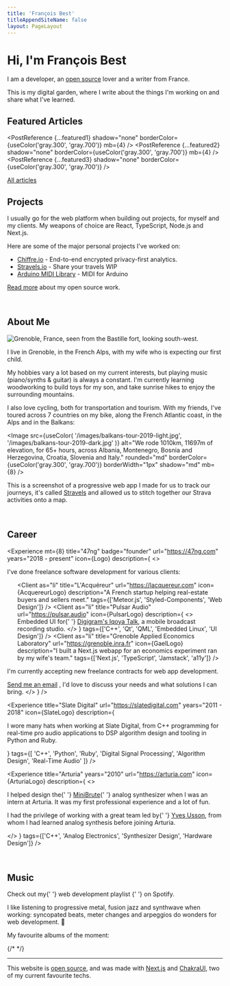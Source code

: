 ```yaml
---
title: 'François Best'
titleAppendSiteName: false
layout: PageLayout
---
```



# Hi, I'm François Best

I am a developer, an [open source](/open-source) lover and a writer from France.

This is my digital garden, where I write about the things I'm working on and
share what I've learned.

## Featured Articles

<PostReference
  {...featured1}
  shadow="none"
  borderColor={useColor('gray.300', 'gray.700')}
  mb={4}
/>
<PostReference
  {...featured2}
  shadow="none"
  borderColor={useColor('gray.300', 'gray.700')}
  mb={4}
/>
<PostReference
  {...featured3}
  shadow="none"
  borderColor={useColor('gray.300', 'gray.700')}
/>

<a href="/posts" display="block" textAlign="center" fontSize="sm">
  All articles
</a>

<br />

## Projects

I usually go for the web platform when building out projects, for myself and
my clients. My weapons of choice are React, TypeScript, Node.js and Next.js.

Here are some of the major personal projects I've worked on:

- [Chiffre.io](https://chiffre.io) - End-to-end encrypted privacy-first analytics.
- [Stravels.io](https://stravels.io) - Share your travels <Badge>WIP</Badge>
- [Arduino MIDI Library](https://github.com/FortySevenEffects/arduino_midi_library) - MIDI for Arduino

[Read more](/open-source) about my open source work.

<br />

## About Me

<WideContainer>
  <Image
    src="/images/grenoble-640@2x.png"
    srcset="/images/grenoble-640.png 1x, /images/grenoble-640@2x.png 2x"
    alt="Grenoble, France, seen from the Bastille fort, looking south-west."
    rounded="md"
    borderColor={useColor('gray.300', 'gray.700')}
    borderWidth="1px"
    shadow="md"
    mb={8}
  />
</WideContainer>

I live in Grenoble, in the French Alps, with my wife who is expecting our first
child.

My hobbies vary a lot based on my current interests, but playing music
(piano/synths & guitar) is always a constant. I'm currently learning woodworking
to build toys for my son, and take sunrise hikes to enjoy the surrounding mountains.

I also love cycling, both for transportation and tourism. With my friends,
I've toured across 7 countries on my bike, along the French Atlantic
coast, in the Alps and in the Balkans:

<Image
  src={useColor(
    '/images/balkans-tour-2019-light.jpg',
    '/images/balkans-tour-2019-dark.jpg'
  )}
  alt="We rode 1010km, 11697m of elevation, for 65+ hours, across Albania, Montenegro, Bosnia and Herzegovina, Croatia, Slovenia and Italy."
  rounded="md"
  borderColor={useColor('gray.300', 'gray.700')}
  borderWidth="1px"
  shadow="md"
  mb={8}
/>

This is a screenshot of a progressive web app I made for us to track our
journeys, it's called [Stravels](https://stravels.io) and allowed us to stitch
together our Strava activities onto a map.

<br />

## Career


<Experience
  mt={8}
  title="47ng"
  badge="founder"
  url="https://47ng.com"
  years="2018 - present"
  icon={Logo}
  description={
    <>
      <p>I've done freelance software development for various clients:</p>
      <ul>
        <Client
          as="li"
          title="L'Acquéreur"
          url="https://lacquereur.com"
          icon={AcquereurLogo}
          description="A French startup helping real-estate buyers and sellers meet."
          tags={['Meteor.js', 'Styled-Components', 'Web Design']}
        />
        <Client
          as="li"
          title="Pulsar Audio"
          url="https://pulsar.audio"
          icon={PulsarLogo}
          description={
            <>
              Embedded UI for{' '}
              <a href="https://www.digigram.com/">Digigram's Iqoya Talk</a>, a
              mobile broadcast recording studio.
            </>
          }
          tags={['C++', 'Qt', 'QML', 'Embedded Linux', 'UI Design']}
        />
        <Client
          as="li"
          title="Grenoble Applied Economics Laboratory"
          url="https://grenoble.inra.fr"
          icon={GaelLogo}
          description="I built a Next.js webapp for an economics experiment ran by my wife's team."
          tags={['Next.js', 'TypeScript', 'Jamstack', 'a11y']}
        />
      </ul>
      <Note status="success" title="Add your business">
        <p my={4}>
          I'm currently accepting new freelance contracts for web app
          development.
        </p>
        <a href="mailto:contact+freelance@francoisbest.com">Send me an email</a>
        , I'd love to discuss your needs and what solutions I can bring.
      </Note>
    </>
  }
/>

<Experience
  title="Slate Digital"
  url="https://slatedigital.com"
  years="2011 - 2018"
  icon={SlateLogo}
  description={
    <p mb={0}>
      I wore many hats when working at Slate Digital, from C++ programming for
      real-time pro audio applications to DSP algorithm design and tooling in
      Python and Ruby.
    </p>
  }
  tags={[
    'C++',
    'Python',
    'Ruby',
    'Digital Signal Processing',
    'Algorithm Design',
    'Real-Time Audio'
  ]}
/>

<Experience
  title="Arturia"
  years="2010"
  url="https://arturia.com"
  icon={ArturiaLogo}
  description={
    <>
      <p>
        I helped design the{' '}
        <a href="https://en.wikipedia.org/wiki/Arturia_MiniBrute">MiniBrute</a>{' '}
        analog synthesizer when I was an intern at Arturia. It was my first
        professional experience and a lot of fun.
      </p>
      <p mb={0}>
        I had the privilege of working with a great team led by{' '}
        <a href="https://yusynth.net/index_en.php">Yves Usson</a>, from whom I
        had learned analog synthesis before joining Arturia.
      </p>
    </>
  }
  tags={['C++', 'Analog Electronics', 'Synthesizer Design', 'Hardware Design']}
/>

<br />


## Music

<Note status="success" icon={FiVolume2}>
  Check out my{' '}
  <OutgoingLink
    href="https://open.spotify.com/playlist/09JVRjAbg8ETlHWznfVOQf?si=F9Vksg9aQp2D7q5MbecMqw"
    textDecoration="underline"
  >
    web development playlist
  </OutgoingLink>{' '}
  on Spotify.
</Note>

I like listening to progressive metal, fusion jazz and synthwave when working:
syncopated beats, meter changes and arpeggios do wonders for web development. 🤘

My favourite albums of the moment:

<WideContainer>
  <SimpleGrid
    columns={[1, 2, 3]}
    spacingX={4}
    spacingY={8}
    justifyContent="center"
  >
    <SpotifyAlbum
      name="The Further Side"
      url="https://open.spotify.com/album/2opFAZPTe5dgHgNnDO2Ak4"
      artist={{
        name: 'Nova Collective',
        url: 'https://open.spotify.com/artist/6VyHswI5PKKQ8bSw8bOsIz'
      }}
      cover={{
        src: 'https://i.scdn.co/image/ab67616d0000b2733095898b149963dd77235118',
        srcset:
          'https://i.scdn.co/image/ab67616d0000b2733095898b149963dd77235118 640w, https://i.scdn.co/image/ab67616d00001e023095898b149963dd77235118 300w, https://i.scdn.co/image/ab67616d000048513095898b149963dd77235118 64w',
        sizes: [
          {
            size: 640,
            src:
              'https://i.scdn.co/image/ab67616d0000b2733095898b149963dd77235118'
          },
          {
            size: 300,
            src:
              'https://i.scdn.co/image/ab67616d00001e023095898b149963dd77235118'
          },
          {
            size: 64,
            src:
              'https://i.scdn.co/image/ab67616d000048513095898b149963dd77235118'
          }
        ]
      }}
    />
    <SpotifyAlbum
      name="Igneous"
      url="https://open.spotify.com/album/5kU3Q43bmLdARkMOCOLNkB"
      artist={{
        name: 'Polynation',
        url: 'https://open.spotify.com/artist/4Rcol4u0q89lypqKI83GDz'
      }}
      cover={{
        src: 'https://i.scdn.co/image/ab67616d0000b2733caf395cb159288678e3fd65',
        srcset:
          'https://i.scdn.co/image/ab67616d0000b2733caf395cb159288678e3fd65 640w, https://i.scdn.co/image/ab67616d00001e023caf395cb159288678e3fd65 300w, https://i.scdn.co/image/ab67616d000048513caf395cb159288678e3fd65 64w',
        sizes: [
          {
            size: 640,
            src:
              'https://i.scdn.co/image/ab67616d0000b2733caf395cb159288678e3fd65'
          },
          {
            size: 300,
            src:
              'https://i.scdn.co/image/ab67616d00001e023caf395cb159288678e3fd65'
          },
          {
            size: 64,
            src:
              'https://i.scdn.co/image/ab67616d000048513caf395cb159288678e3fd65'
          }
        ]
      }}
    />
    <SpotifyAlbum
      name="Vector"
      url="https://open.spotify.com/album/1PhYHO7Pva9e1YQY5GQ8zx"
      artist={{
        name: 'Haken',
        url: 'https://open.spotify.com/artist/2SRIVGDkdqQnrQdaXxDkJt'
      }}
      cover={{
        src: 'https://i.scdn.co/image/ab67616d0000b273323b4aa0576a1bc3801c0bc3',
        srcset:
          'https://i.scdn.co/image/ab67616d0000b273323b4aa0576a1bc3801c0bc3 640w, https://i.scdn.co/image/ab67616d00001e02323b4aa0576a1bc3801c0bc3 300w, https://i.scdn.co/image/ab67616d00004851323b4aa0576a1bc3801c0bc3 64w',
        sizes: [
          {
            size: 640,
            src:
              'https://i.scdn.co/image/ab67616d0000b273323b4aa0576a1bc3801c0bc3'
          },
          {
            size: 300,
            src:
              'https://i.scdn.co/image/ab67616d00001e02323b4aa0576a1bc3801c0bc3'
          },
          {
            size: 64,
            src:
              'https://i.scdn.co/image/ab67616d00004851323b4aa0576a1bc3801c0bc3'
          }
        ]
      }}
    />
    {/* <SpotifyAlbum
      name="Virus"
      url="https://open.spotify.com/album/1i6DTKXsonvhHZYdLhIbk1"
      artist={{
        name: 'Haken',
        url: 'https://open.spotify.com/artist/2SRIVGDkdqQnrQdaXxDkJt'
      }}
      cover={{
        src: 'https://i.scdn.co/image/ab67616d0000b273774e1a80566840638170eab7',
        srcset:
          'https://i.scdn.co/image/ab67616d0000b273774e1a80566840638170eab7 640w, https://i.scdn.co/image/ab67616d00001e02774e1a80566840638170eab7 300w, https://i.scdn.co/image/ab67616d00004851774e1a80566840638170eab7 64w',
        sizes: [
          {
            size: 640,
            src:
              'https://i.scdn.co/image/ab67616d0000b273774e1a80566840638170eab7'
          },
          {
            size: 300,
            src:
              'https://i.scdn.co/image/ab67616d00001e02774e1a80566840638170eab7'
          },
          {
            size: 64,
            src:
              'https://i.scdn.co/image/ab67616d00004851774e1a80566840638170eab7'
          }
        ]
      }}
    /> */}
    <SpotifyAlbum
      name="Kid Velo"
      url="https://open.spotify.com/album/6nj966rHe5ui3JKwqh8a32"
      artist={{
        name: 'Rival Consoles',
        url: 'https://open.spotify.com/artist/05lIUgmmsmTX2N9dCKc8rC'
      }}
      cover={{
        src: 'https://i.scdn.co/image/ab67616d0000b273a78a649aab3f9e38974fe76c',
        srcset:
          'https://i.scdn.co/image/ab67616d0000b273a78a649aab3f9e38974fe76c 640w, https://i.scdn.co/image/ab67616d00001e02a78a649aab3f9e38974fe76c 300w, https://i.scdn.co/image/ab67616d00004851a78a649aab3f9e38974fe76c 64w',
        sizes: [
          {
            size: 640,
            src:
              'https://i.scdn.co/image/ab67616d0000b273a78a649aab3f9e38974fe76c'
          },
          {
            size: 300,
            src:
              'https://i.scdn.co/image/ab67616d00001e02a78a649aab3f9e38974fe76c'
          },
          {
            size: 64,
            src:
              'https://i.scdn.co/image/ab67616d00004851a78a649aab3f9e38974fe76c'
          }
        ]
      }}
    />
    <SpotifyAlbum
      name="Epicloud"
      url="https://open.spotify.com/album/4WA0COIl14e6amUlwz89pN"
      artist={{
        name: 'Devin Townsend Project',
        url: 'https://open.spotify.com/artist/54Xuca1P5nDqfKYZGDfHxl'
      }}
      cover={{
        src: 'https://i.scdn.co/image/ab67616d0000b273cea0d3447f76631f0df8d737',
        srcset:
          'https://i.scdn.co/image/ab67616d0000b273cea0d3447f76631f0df8d737 640w, https://i.scdn.co/image/ab67616d00001e02cea0d3447f76631f0df8d737 300w, https://i.scdn.co/image/ab67616d00004851cea0d3447f76631f0df8d737 64w',
        sizes: [
          {
            size: 640,
            src:
              'https://i.scdn.co/image/ab67616d0000b273cea0d3447f76631f0df8d737'
          },
          {
            size: 300,
            src:
              'https://i.scdn.co/image/ab67616d00001e02cea0d3447f76631f0df8d737'
          },
          {
            size: 64,
            src:
              'https://i.scdn.co/image/ab67616d00004851cea0d3447f76631f0df8d737'
          }
        ]
      }}
    />
    <SpotifyAlbum
      name="Ziltoid Live"
      url="https://open.spotify.com/album/6gwHddBxh92zNI459I2PPD"
      artist={{
        name: 'Devin Townsend Project',
        url: 'https://open.spotify.com/artist/54Xuca1P5nDqfKYZGDfHxl'
      }}
      cover={{
        src: 'https://i.scdn.co/image/ab67616d0000b2732b8666405ca7d2184cd77b3e',
        srcset:
          'https://i.scdn.co/image/ab67616d0000b2732b8666405ca7d2184cd77b3e 640w, https://i.scdn.co/image/ab67616d00001e022b8666405ca7d2184cd77b3e 300w, https://i.scdn.co/image/ab67616d000048512b8666405ca7d2184cd77b3e 64w',
        sizes: [
          {
            size: 640,
            src:
              'https://i.scdn.co/image/ab67616d0000b2732b8666405ca7d2184cd77b3e'
          },
          {
            size: 300,
            src:
              'https://i.scdn.co/image/ab67616d00001e022b8666405ca7d2184cd77b3e'
          },
          {
            size: 64,
            src:
              'https://i.scdn.co/image/ab67616d000048512b8666405ca7d2184cd77b3e'
          }
        ]
      }}
    />
    <SpotifyAlbum
      name="TRILOGY"
      url="https://open.spotify.com/album/0io5pe55YRCTVqEjwlOBdN"
      artist={{
        name: 'Carpenter Brut',
        url: 'https://open.spotify.com/artist/1l2oLiukA9i5jEtIyNWIEP'
      }}
      cover={{
        src: 'https://i.scdn.co/image/ab67616d0000b2731b1d6c550aaaae5acf220e84',
        srcset:
          'https://i.scdn.co/image/ab67616d0000b2731b1d6c550aaaae5acf220e84 640w, https://i.scdn.co/image/ab67616d00001e021b1d6c550aaaae5acf220e84 300w, https://i.scdn.co/image/ab67616d000048511b1d6c550aaaae5acf220e84 64w',
        sizes: [
          {
            size: 640,
            src:
              'https://i.scdn.co/image/ab67616d0000b2731b1d6c550aaaae5acf220e84'
          },
          {
            size: 300,
            src:
              'https://i.scdn.co/image/ab67616d00001e021b1d6c550aaaae5acf220e84'
          },
          {
            size: 64,
            src:
              'https://i.scdn.co/image/ab67616d000048511b1d6c550aaaae5acf220e84'
          }
        ]
      }}
    />
    <SpotifyAlbum
      name="Much Against Everyone's Advice"
      url="https://open.spotify.com/album/1Zisq1gECqPQtxvny6AUXP"
      artist={{
        name: 'Soulwax',
        url: 'https://open.spotify.com/artist/43mWhBXSflupNLuNjM5vff'
      }}
      cover={{
        src: 'https://i.scdn.co/image/ab67616d0000b2737bfeee00cff9f919099770bb',
        srcset:
          'https://i.scdn.co/image/ab67616d0000b2737bfeee00cff9f919099770bb 640w, https://i.scdn.co/image/ab67616d00001e027bfeee00cff9f919099770bb 300w, https://i.scdn.co/image/ab67616d000048517bfeee00cff9f919099770bb 64w',
        sizes: [
          {
            size: 640,
            src:
              'https://i.scdn.co/image/ab67616d0000b2737bfeee00cff9f919099770bb'
          },
          {
            size: 300,
            src:
              'https://i.scdn.co/image/ab67616d00001e027bfeee00cff9f919099770bb'
          },
          {
            size: 64,
            src:
              'https://i.scdn.co/image/ab67616d000048517bfeee00cff9f919099770bb'
          }
        ]
      }}
    />
    <SpotifyAlbum
      name="Superunknown"
      url="https://open.spotify.com/album/4K8bxkPDa5HENw0TK7WxJh"
      artist={{
        name: 'Soundgarden',
        url: 'https://open.spotify.com/artist/5xUf6j4upBrXZPg6AI4MRK'
      }}
      cover={{
        src: 'https://i.scdn.co/image/ab67616d0000b2735124ed45a94033830b320500',
        srcset:
          'https://i.scdn.co/image/ab67616d0000b2735124ed45a94033830b320500 640w, https://i.scdn.co/image/ab67616d00001e025124ed45a94033830b320500 300w, https://i.scdn.co/image/ab67616d000048515124ed45a94033830b320500 64w',
        sizes: [
          {
            size: 640,
            src:
              'https://i.scdn.co/image/ab67616d0000b2735124ed45a94033830b320500'
          },
          {
            size: 300,
            src:
              'https://i.scdn.co/image/ab67616d00001e025124ed45a94033830b320500'
          },
          {
            size: 64,
            src:
              'https://i.scdn.co/image/ab67616d000048515124ed45a94033830b320500'
          }
        ]
      }}
    />
  </SimpleGrid>
</WideContainer>

---

This website is [open source](https://github.com/franky47/francoisbest.com),
and was made with [Next.js](https://nextjs.org) and [ChakraUI](https://chakra-ui.com),
two of my current favourite techs.

